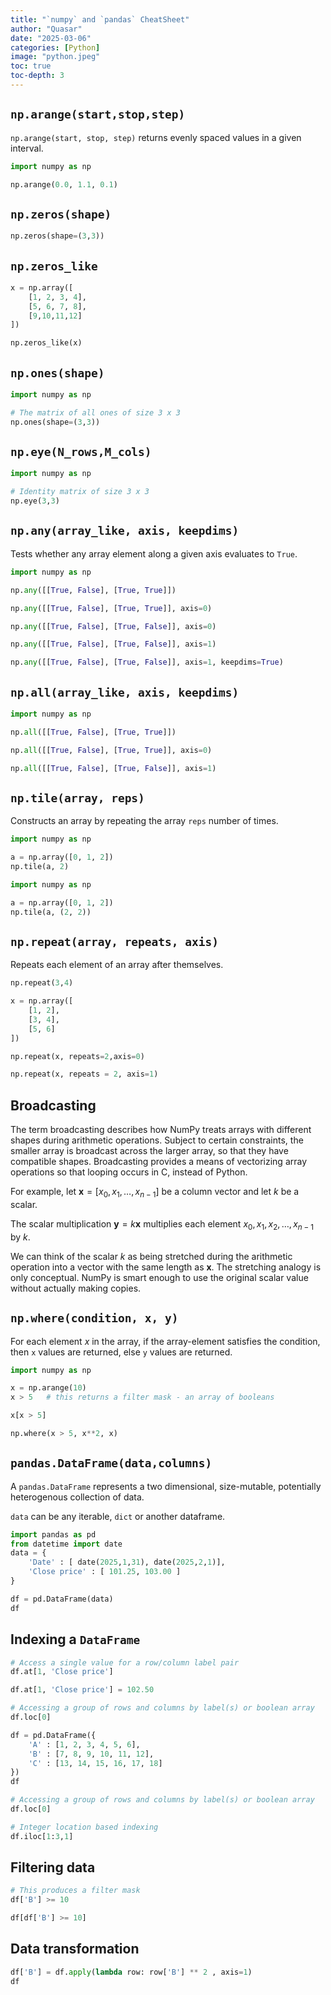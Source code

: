 ```yaml
---
title: "`numpy` and `pandas` CheatSheet"
author: "Quasar"
date: "2025-03-06"
categories: [Python]      
image: "python.jpeg"
toc: true
toc-depth: 3
---
```


## `np.arange(start,stop,step)`

`np.arange(start, stop, step)` returns evenly spaced values in a given interval.

```python
import numpy as np

np.arange(0.0, 1.1, 0.1)
```

## `np.zeros(shape)`

```python
np.zeros(shape=(3,3))
```

## `np.zeros_like`

```python
x = np.array([
    [1, 2, 3, 4],
    [5, 6, 7, 8],
    [9,10,11,12]
])

np.zeros_like(x)
```

## `np.ones(shape)`

```python
import numpy as np

# The matrix of all ones of size 3 x 3
np.ones(shape=(3,3))
```

## `np.eye(N_rows,M_cols)`

```python
import numpy as np

# Identity matrix of size 3 x 3
np.eye(3,3)
```

## `np.any(array_like, axis, keepdims)`

Tests whether any array element along a given axis evaluates to `True`.

```python
import numpy as np

np.any([[True, False], [True, True]])
```

```python
np.any([[True, False], [True, True]], axis=0)
```

```python
np.any([[True, False], [True, False]], axis=0)
```

```python
np.any([[True, False], [True, False]], axis=1)
```

```python
np.any([[True, False], [True, False]], axis=1, keepdims=True)
```

## `np.all(array_like, axis, keepdims)`

```python
import numpy as np

np.all([[True, False], [True, True]])
```

```python
np.all([[True, False], [True, True]], axis=0)
```

```python
np.all([[True, False], [True, False]], axis=1)
```

## `np.tile(array, reps)`

Constructs an array by repeating the array `reps` number of times.

```python
import numpy as np

a = np.array([0, 1, 2])
np.tile(a, 2)
```

```python
import numpy as np

a = np.array([0, 1, 2])
np.tile(a, (2, 2))
```

## `np.repeat(array, repeats, axis)`

Repeats each element of an array after themselves.

```python
np.repeat(3,4)
```

```python
x = np.array([
    [1, 2],
    [3, 4],
    [5, 6]
])

np.repeat(x, repeats=2,axis=0)
```

```python
np.repeat(x, repeats = 2, axis=1)
```

## Broadcasting

The term broadcasting describes how NumPy treats arrays with different shapes during arithmetic operations. Subject to certain constraints, the smaller array is broadcast across the larger array, so that they have compatible shapes. Broadcasting provides a means of vectorizing array operations so that looping occurs in C, instead of Python.

For example, let $\mathbf{x}=[x_0, x_1, \ldots, x_{n-1}]$ be a  column vector and let $k$ be a scalar. 

The scalar multiplication $\mathbf{y} = k \mathbf{x}$ multiplies each element $x_0, x_1, x_2, \ldots, x_{n-1}$ by $k$. 

We can think of the scalar $k$ as being stretched during the arithmetic operation into a vector with the same length as $\mathbf{x}$. The stretching analogy is only conceptual. NumPy is smart enough to use the original scalar value without actually making copies.

## `np.where(condition, x, y)`

For each element $x$ in the array, if the array-element satisfies the condition, then `x` values are returned, else `y` values are returned.

```python
import numpy as np

x = np.arange(10)
x > 5   # this returns a filter mask - an array of booleans
```

```python
x[x > 5]
```

```python
np.where(x > 5, x**2, x)
```

## `pandas.DataFrame(data,columns)`

A `pandas.DataFrame` represents a two dimensional, size-mutable, potentially heterogenous collection of data.

`data` can be any iterable, `dict` or another dataframe.

```python
import pandas as pd
from datetime import date
data = {
    'Date' : [ date(2025,1,31), date(2025,2,1)],
    'Close price' : [ 101.25, 103.00 ]
}

df = pd.DataFrame(data)
df
```

## Indexing a `DataFrame`

```python
# Access a single value for a row/column label pair
df.at[1, 'Close price']
```

```python
df.at[1, 'Close price'] = 102.50
```

```python
# Accessing a group of rows and columns by label(s) or boolean array
df.loc[0]
```

```python
df = pd.DataFrame({
    'A' : [1, 2, 3, 4, 5, 6],
    'B' : [7, 8, 9, 10, 11, 12],
    'C' : [13, 14, 15, 16, 17, 18]
})
df
```

```python
# Accessing a group of rows and columns by label(s) or boolean array
df.loc[0]
```

```python
# Integer location based indexing
df.iloc[1:3,1]
```

## Filtering data

```python
# This produces a filter mask
df['B'] >= 10
```

```python
df[df['B'] >= 10]
```

## Data transformation

```python
df['B'] = df.apply(lambda row: row['B'] ** 2 , axis=1)
df
```

